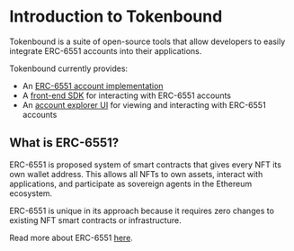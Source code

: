 # Introduction to Tokenbound

Tokenbound is a suite of open-source tools that allow developers to easily integrate ERC-6551 accounts into their applications.

Tokenbound currently provides:

- An [ERC-6551 account implementation](/contracts/account)
- A [front-end SDK](/sdk/installation) for interacting with ERC-6551 accounts
- An [account explorer UI](https://tokenbound.org) for viewing and interacting with ERC-6551 accounts


## What is ERC-6551?

ERC-6551 is proposed system of smart contracts that gives every NFT its own wallet address. This allows all NFTs to own assets, interact with applications, and participate as sovereign agents in the Ethereum ecosystem.

ERC-6551 is unique in its approach because it requires zero changes to existing NFT smart contracts or infrastructure.

Read more about ERC-6551 [here](https://eips.ethereum.org/EIPS/eip-6551).
